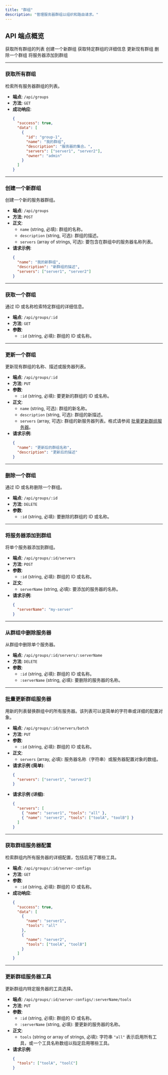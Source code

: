 ```yaml
---
title: "群组"
description: "管理服务器群组以组织和路由请求。"
---
```


## API 端点概览

<CardGroup cols={2}>
  <Card title="GET /api/groups" href="#获取所有群组">
    获取所有群组的列表
  </Card>
  <Card title="POST /api/groups" href="#创建一个新群组">
    创建一个新群组
  </Card>
  <Card title="GET /api/groups/:id" href="#获取一个群组">
    获取特定群组的详细信息
  </Card>
  <Card title="PUT /api/groups/:id" href="#更新一个群组">
    更新现有群组
  </Card>
  <Card title="DELETE /api/groups/:id" href="#删除一个群组">
    删除一个群组
  </Card>
  <Card title="POST /api/groups/:id/servers" href="#将服务器添加到群组">
    将服务器添加到群组
  </Card>
</CardGroup>

---

### 获取所有群组

检索所有服务器群组的列表。

- **端点**: `/api/groups`
- **方法**: `GET`
- **成功响应**:
  ```json
  {
    "success": true,
    "data": [
      {
        "id": "group-1",
        "name": "我的群组",
        "description": "服务器的集合。",
        "servers": ["server1", "server2"],
        "owner": "admin"
      }
    ]
  }
  ```

---

### 创建一个新群组

创建一个新的服务器群组。

- **端点**: `/api/groups`
- **方法**: `POST`
- **正文**:
  - `name` (string, 必填): 群组的名称。
  - `description` (string, 可选): 群组的描述。
  - `servers` (array of strings, 可选): 要包含在群组中的服务器名称列表。
- **请求示例**:
  ```json
  {
    "name": "我的新群组",
    "description": "新群组的描述",
    "servers": ["server1", "server2"]
  }
  ```

---

### 获取一个群组

通过 ID 或名称检索特定群组的详细信息。

- **端点**: `/api/groups/:id`
- **方法**: `GET`
- **参数**:
  - `:id` (string, 必填): 群组的 ID 或名称。

---

### 更新一个群组

更新现有群组的名称、描述或服务器列表。

- **端点**: `/api/groups/:id`
- **方法**: `PUT`
- **参数**:
  - `:id` (string, 必填): 要更新的群组的 ID 或名称。
- **正文**:
  - `name` (string, 可选): 群组的新名称。
  - `description` (string, 可选): 群组的新描述。
  - `servers` (array, 可选): 群组的新服务器列表。格式请参阅 [批量更新群组服务器](#batch-update-group-servers)。
- **请求示例**:
  ```json
  {
    "name": "更新后的群组名称",
    "description": "更新后的描述"
  }
  ```

---

### 删除一个群组

通过 ID 或名称删除一个群组。

- **端点**: `/api/groups/:id`
- **方法**: `DELETE`
- **参数**:
  - `:id` (string, 必填): 要删除的群组的 ID 或名称。

---

### 将服务器添加到群组

将单个服务器添加到群组。

- **端点**: `/api/groups/:id/servers`
- **方法**: `POST`
- **参数**:
  - `:id` (string, 必填): 群组的 ID 或名称。
- **正文**:
  - `serverName` (string, 必填): 要添加的服务器的名称。
- **请求示例**:
  ```json
  {
    "serverName": "my-server"
  }
  ```

---

### 从群组中删除服务器

从群组中删除单个服务器。

- **端点**: `/api/groups/:id/servers/:serverName`
- **方法**: `DELETE`
- **参数**:
  - `:id` (string, 必填): 群组的 ID 或名称。
  - `:serverName` (string, 必填): 要删除的服务器的名称。

---

### 批量更新群组服务器

用新的列表替换群组中的所有服务器。该列表可以是简单的字符串或详细的配置对象。

- **端点**: `/api/groups/:id/servers/batch`
- **方法**: `PUT`
- **参数**:
  - `:id` (string, 必填): 群组的 ID 或名称。
- **正文**:
  - `servers` (array, 必填): 服务器名称（字符串）或服务器配置对象的数组。
- **请求示例 (简单)**:
  ```json
  {
    "servers": ["server1", "server2"]
  }
  ```
- **请求示例 (详细)**:
  ```json
  {
    "servers": [
      { "name": "server1", "tools": "all" },
      { "name": "server2", "tools": ["toolA", "toolB"] }
    ]
  }
  ```

---

### 获取群组服务器配置

检索群组内所有服务器的详细配置，包括启用了哪些工具。

- **端点**: `/api/groups/:id/server-configs`
- **方法**: `GET`
- **参数**:
  - `:id` (string, 必填): 群组的 ID 或名称。
- **成功响应**:
  ```json
  {
    "success": true,
    "data": [
      {
        "name": "server1",
        "tools": "all"
      },
      {
        "name": "server2",
        "tools": ["toolA", "toolB"]
      }
    ]
  }
  ```

---

### 更新群组服务器工具

更新群组内特定服务器的工具选择。

- **端点**: `/api/groups/:id/server-configs/:serverName/tools`
- **方法**: `PUT`
- **参数**:
  - `:id` (string, 必填): 群组的 ID 或名称。
  - `:serverName` (string, 必填): 要更新的服务器的名称。
- **正文**:
  - `tools` (string or array of strings, 必填): 字符串 `"all"` 表示启用所有工具，或一个工具名称数组以指定启用哪些工具。
- **请求示例**:
  ```json
  {
    "tools": ["toolA", "toolC"]
  }
  ```
